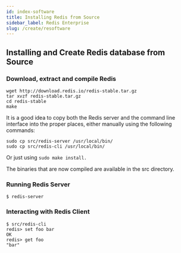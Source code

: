 ```yaml
---
id: index-software
title: Installing Redis from Source
sidebar_label: Redis Enterprise
slug: /create/resoftware
---
```



## Installing and Create Redis database from Source


### Download, extract and compile Redis
 
```
wget http://download.redis.io/redis-stable.tar.gz
tar xvzf redis-stable.tar.gz
cd redis-stable
make
```

It is a good idea to copy both the Redis server and the command line interface into the proper places, either manually using the following commands:

```
sudo cp src/redis-server /usr/local/bin/
sudo cp src/redis-cli /usr/local/bin/
```
Or just using ```sudo make install.```

The binaries that are now compiled are available in the src directory. 


### Running Redis Server
 
```
$ redis-server
```

### Interacting with Redis Client

```
$ src/redis-cli
redis> set foo bar
OK
redis> get foo
"bar"
```



